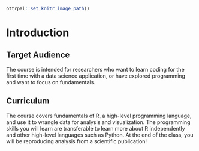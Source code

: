 
```r
ottrpal::set_knitr_image_path()
```

# Introduction

## Target Audience  

The course is intended for researchers who want to learn coding for the first time with a data science application, or have explored programming and want to focus on fundamentals.

## Curriculum  

The course covers fundamentals of R, a high-level programming language, and use it to wrangle data for analysis and visualization. The programming skills you will learn are transferable to learn more about R independently and other high-level languages such as Python. At the end of the class, you will be reproducing analysis from a scientific publication!

